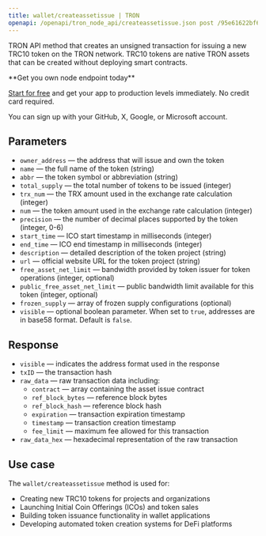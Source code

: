 ---
title: wallet/createassetissue | TRON
openapi: /openapi/tron_node_api/createassetissue.json post /95e61622bf6a8af293978377718e3b77/wallet/createassetissue
---

TRON API method that creates an unsigned transaction for issuing a new TRC10 token on the TRON network. TRC10 tokens are native TRON assets that can be created without deploying smart contracts.

<Check>
**Get you own node endpoint today**

[Start for free](https://console.chainstack.com/) and get your app to production levels immediately. No credit card required.

You can sign up with your GitHub, X, Google, or Microsoft account.
</Check>

## Parameters

* `owner_address` — the address that will issue and own the token
* `name` — the full name of the token (string)
* `abbr` — the token symbol or abbreviation (string)
* `total_supply` — the total number of tokens to be issued (integer)
* `trx_num` — the TRX amount used in the exchange rate calculation (integer)
* `num` — the token amount used in the exchange rate calculation (integer)
* `precision` — the number of decimal places supported by the token (integer, 0-6)
* `start_time` — ICO start timestamp in milliseconds (integer)
* `end_time` — ICO end timestamp in milliseconds (integer)
* `description` — detailed description of the token project (string)
* `url` — official website URL for the token project (string)
* `free_asset_net_limit` — bandwidth provided by token issuer for token operations (integer, optional)
* `public_free_asset_net_limit` — public bandwidth limit available for this token (integer, optional)
* `frozen_supply` — array of frozen supply configurations (optional)
* `visible` — optional boolean parameter. When set to `true`, addresses are in base58 format. Default is `false`.

## Response

* `visible` — indicates the address format used in the response
* `txID` — the transaction hash
* `raw_data` — raw transaction data including:
  * `contract` — array containing the asset issue contract
  * `ref_block_bytes` — reference block bytes
  * `ref_block_hash` — reference block hash  
  * `expiration` — transaction expiration timestamp
  * `timestamp` — transaction creation timestamp
  * `fee_limit` — maximum fee allowed for this transaction
* `raw_data_hex` — hexadecimal representation of the raw transaction

## Use case

The `wallet/createassetissue` method is used for:

* Creating new TRC10 tokens for projects and organizations
* Launching Initial Coin Offerings (ICOs) and token sales
* Building token issuance functionality in wallet applications
* Developing automated token creation systems for DeFi platforms